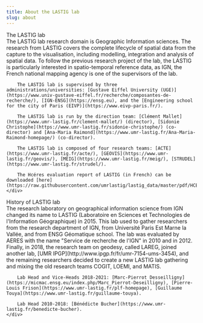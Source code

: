 ```yaml
---
title: About the LASTIG lab
slug: about
---
```


<div className={panel}>
    <div className={panelHeading}>
        The LASTIG lab
    </div>
    <div className={panelBody}>
        The LASTIG lab research domain is Geographic Information sciences. The research from LASTIG covers the complete lifecycle of spatial data from the capture to the visualisation, including modelling, integration and analysis of spatial data. To follow the previous research project of the lab, the LASTIG is particularly interested in spatio-temporal reference data, as IGN, the French national mapping agency is one of the supervisors of the lab.

        The LASTIG lab is supervised by three administrations/universities: [Gustave Eiffel University (UGE)](https://www.univ-gustave-eiffel.fr/recherche/composantes-de-recherche/), [IGN-ENSG](https://ensg.eu), and the [Engineering school for the city of Paris (EIVP)](https://www.eivp-paris.fr/).

        The LASTIG lab is run by the direction team: [Clément Mallet](https://www.umr-lastig.fr/clement-mallet/) (director), [Sidonie Christophe](https://www.umr-lastig.fr/sidonie-christophe/) (co-director) and [Ana-Maria Raimond](https://www.umr-lastig.fr/Ana-Maria-Raimond-homepage/) (co-director).

        The LASTIG lab is composed of four research teams: [ACTE](https://www.umr-lastig.fr/acte/), [GEOVIS](https://www.umr-lastig.fr/geovis/), [MEIG](https://www.umr-lastig.fr/meig/), [STRUDEL](https://www.umr-lastig.fr/strudel/).

        The Hcéres evaluation report of LASTIG (in French) can be downloaded [here](https://raw.githubusercontent.com/umrlastig/lastig_data/master/pdf/HCERES_rapport_final.pdf).
    </div>
</div>

<div className={panel}>
    <div className={panelHeading}>
        History of LASTIG lab
    </div>
    <div className={panelBody}>
        The research laboratory on geographical information science from IGN changed its name to LASTIG (Laboratoire en Sciences et Technologies de l'Information Géographique) in 2015. This lab used to gather researchers from the research department of IGN, from Université Paris Est Marne la Vallée, and from ENSG Géomatique school. The lab was evaluated by AERES with the name "Service de recherche de l'IGN" in 2010 and in 2012. Finally, in 2018, the research team on geodesy, called LAREG, joined another lab, [UMR IPGP](http://www.ipgp.fr/fr/umr-7154-ums-3454), and the remaining researchers decided to create a new LASTIG lab gathering and mixing the old research teams COGIT, LOEMI, and MATIS.

        Lab Head and Vice-Heads 2018-2021: [Marc-Pierrot Desseilligny](https://micmac.ensg.eu/index.php/Marc_Pierrot-Deseilligny), [Pierre-Louis Frison](https://www.umr-lastig.fr/plf-homepage), [Guillaume Touya](https://www.umr-lastig.fr/guillaume-touya).

        Lab Head 2010-2018: [Bénédicte Bucher](https://www.umr-lastig.fr/benedicte-bucher).
    </div>
</div>

<Org className={image}/>